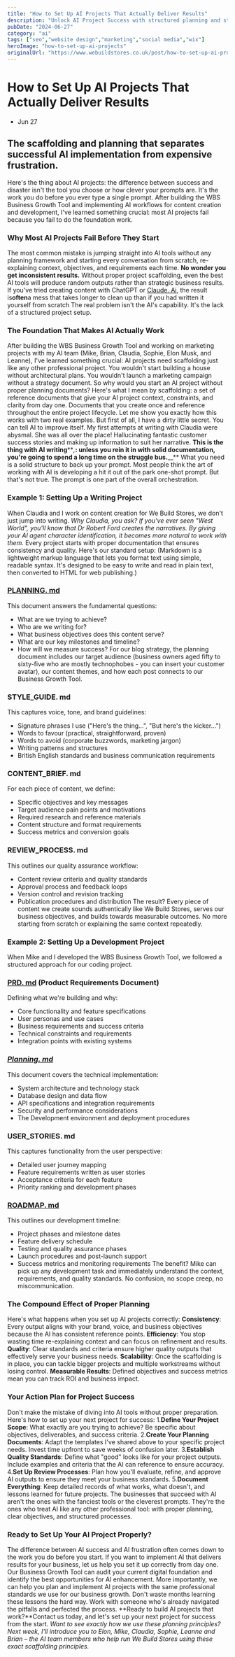 ```yaml
---
title: "How to Set Up AI Projects That Actually Deliver Results"
description: "Unlock AI Project Success with structured planning and strategic setup. Discover how to ensure AI Project Success and achieve measurable results."
pubDate: "2024-06-27"
category: "ai"
tags: ["seo","website design","marketing","social media","wix"]
heroImage: "how-to-set-up-ai-projects"
originalUrl: "https://www.webuildstores.co.uk/post/how-to-set-up-ai-projects"
---
```



# How to Set Up AI Projects That Actually Deliver Results

<BlogHeroImage src={heroImage} alt="How to Set Up AI Projects That Actually Deliver Results" />


 * Jun 27
## The scaffolding and planning that separates successful AI implementation from expensive frustration.
Here's the thing about AI projects: the difference between success and disaster isn't the tool you choose or how clever your prompts are.
It's the work you do before you ever type a single prompt.
After building the WBS Business Growth Tool and implementing AI workflows for content creation and development, I've learned something crucial: most AI projects fail because you fail to do the foundation work.
### Why Most AI Projects Fail Before They Start
The most common mistake is jumping straight into AI tools without any planning framework and starting every conversation from scratch, re-explaining context, objectives, and requirements each time.
**No wonder you get inconsistent results.**
Without proper project scaffolding, even the best AI tools will produce random outputs rather than strategic business results.
If you've tried creating content with ChatGPT or [Claude. Ai](http://Claude.Ai), the result is**often**a mess that takes longer to clean up than if you had written it yourself from scratch
The real problem isn't the AI's capability. It's the lack of a structured project setup.
### The Foundation That Makes AI Actually Work
After building the WBS Business Growth Tool and working on marketing projects with my AI team (Mike, Brian, Claudia, Sophie, Elon Musk, and Leanne), I've learned something crucial: AI projects need scaffolding just like any other professional project.
You wouldn't start building a house without architectural plans. You wouldn't launch a marketing campaign without a strategy document. So why would you start an AI project without proper planning documents?
Here's what I mean by scaffolding: a set of reference documents that give your AI project context, constraints, and clarity from day one. Documents that you create once and reference throughout the entire project lifecycle.
Let me show you exactly how this works with two real examples.
But first of all, I have a dirty little secret.
You can tell AI to improve itself.
My first attempts at writing with Claudia were abysmal. She was all over the place!
Hallucinating fantastic customer success stories and making up information to suit her narrative.
**This is the thing with AI writing****_,_****: unless you rein it in with solid documentation, you're going to spend a long time on the struggle bus.****__**
What you need is a solid structure to back up your prompt.
Most people think the art of working with AI is developing a hit it out of the park one-shot prompt.
But that's not true. The prompt is one part of the overall orchestration.
### Example 1: Setting Up a Writing Project
When Claudia and I work on content creation for We Build Stores, we don't just jump into writing.
_Why Claudia, you ask? If you've ever seen "West World", you'll know that Dr Robert Ford creates the narratives. By giving your AI agent character identification, it becomes more natural to work with them._
Every project starts with proper documentation that ensures consistency and quality.
Here's our standard setup:
(Markdown is a lightweight markup language that lets you format text using simple, readable syntax. It's designed to be easy to write and read in plain text, then converted to HTML for web publishing.)
### [PLANNING. md](http://PLANNING.md)
This document answers the fundamental questions:
 * What are we trying to achieve?
 * Who are we writing for?
 * What business objectives does this content serve?
 * What are our key milestones and timeline?
 * How will we measure success?
For our blog strategy, the planning document includes our target audience (business owners aged fifty to sixty-five who are mostly technophobes - you can insert your customer avatar), our content themes, and how each post connects to our Business Growth Tool.
### STYLE_GUIDE. md
This captures voice, tone, and brand guidelines:
 * Signature phrases I use ("Here's the thing...", "But here's the kicker...")
 * Words to favour (practical, straightforward, proven)
 * Words to avoid (corporate buzzwords, marketing jargon)
 * Writing patterns and structures
 * British English standards and business communication requirements
### CONTENT_BRIEF. md
For each piece of content, we define:
 * Specific objectives and key messages
 * Target audience pain points and motivations
 * Required research and reference materials
 * Content structure and format requirements
 * Success metrics and conversion goals
### REVIEW_PROCESS. md
This outlines our quality assurance workflow:
 * Content review criteria and quality standards
 * Approval process and feedback loops
 * Version control and revision tracking
 * Publication procedures and distribution
The result? Every piece of content we create sounds authentically like We Build Stores, serves our business objectives, and builds towards measurable outcomes. No more starting from scratch or explaining the same context repeatedly.
### Example 2: Setting Up a Development Project
When Mike and I developed the WBS Business Growth Tool, we followed a structured approach for our coding project.
### [PRD. md](http://PRD.md) (Product Requirements Document)
Defining what we're building and why:
 * Core functionality and feature specifications
 * User personas and use cases
 * Business requirements and success criteria
 * Technical constraints and requirements
 * Integration points with existing systems
### [_Planning. md_](http://Pa.md)
This document covers the technical implementation:
 * System architecture and technology stack
 * Database design and data flow
 * API specifications and integration requirements
 * Security and performance considerations
 * The Development environment and deployment procedures
### USER_STORIES. md
This captures functionality from the user perspective:
 * Detailed user journey mapping
 * Feature requirements written as user stories
 * Acceptance criteria for each feature
 * Priority ranking and development phases
### [ROADMAP. md](http://ROADMAP.md)
This outlines our development timeline:
 * Project phases and milestone dates
 * Feature delivery schedule
 * Testing and quality assurance phases
 * Launch procedures and post-launch support
 * Success metrics and monitoring requirements
The benefit? Mike can pick up any development task and immediately understand the context, requirements, and quality standards. No confusion, no scope creep, no miscommunication.
### The Compound Effect of Proper Planning
Here's what happens when you set up AI projects correctly:
**Consistency**: Every output aligns with your brand, voice, and business objectives because the AI has consistent reference points.
**Efficiency**: You stop wasting time re-explaining context and can focus on refinement and results.
**Quality**: Clear standards and criteria ensure higher quality outputs that effectively serve your business needs.
**Scalability**: Once the scaffolding is in place, you can tackle bigger projects and multiple workstreams without losing control.
**Measurable Results**: Defined objectives and success metrics mean you can track ROI and business impact.
### Your Action Plan for Project Success
Don't make the mistake of diving into AI tools without proper preparation. Here's how to set up your next project for success:
 1.**Define Your Project Scope**: What exactly are you trying to achieve? Be specific about objectives, deliverables, and success criteria.
 2.**Create Your Planning Documents**: Adapt the templates I've shared above to your specific project needs. Invest time upfront to save weeks of confusion later.
 3.**Establish Quality Standards**: Define what "good" looks like for your project outputs. Include examples and criteria that the AI can reference to ensure accuracy.
 4.**Set Up Review Processes**: Plan how you'll evaluate, refine, and approve AI outputs to ensure they meet your business standards.
 5.**Document Everything**: Keep detailed records of what works, what doesn't, and lessons learned for future projects.
The businesses that succeed with AI aren't the ones with the fanciest tools or the cleverest prompts. They're the ones who treat AI like any other professional tool: with proper planning, clear objectives, and structured processes.
### Ready to Set Up Your AI Project Properly?
The difference between AI success and AI frustration often comes down to the work you do before you start. If you want to implement AI that delivers results for your business, let us help you set it up correctly from day one.
Our Business Growth Tool can audit your current digital foundation and identify the best opportunities for AI enhancement. More importantly, we can help you plan and implement AI projects with the same professional standards we use for our business growth.
Don't waste months learning these lessons the hard way. Work with someone who's already navigated the pitfalls and perfected the process.
**Ready to build AI projects that work?**Contact us today, and let's set up your next project for success from the start.
_Want to see exactly how we use these planning principles? Next week, I'll introduce you to Elon, Mike, Claudia, Sophie, Leanne and Brian – the AI team members who help run We Build Stores using these exact scaffolding principles._
